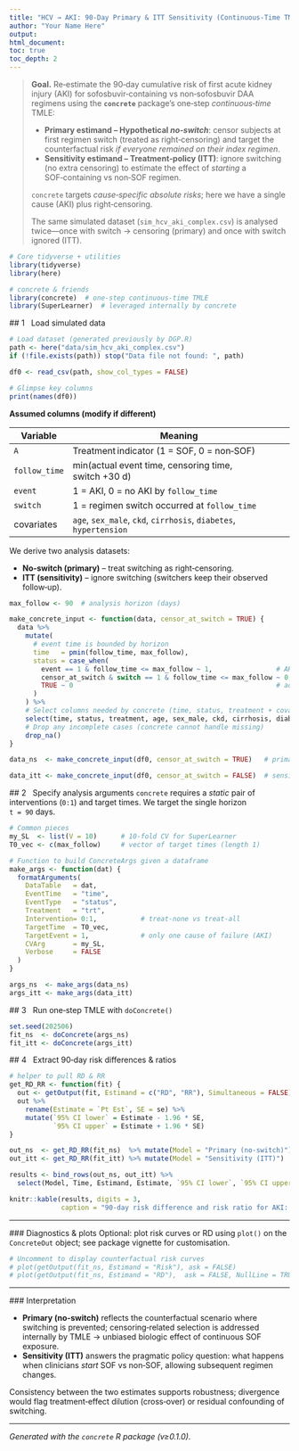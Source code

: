 ```yaml
---
title: "HCV → AKI: 90‑Day Primary & ITT Sensitivity (Continuous‑Time TMLE via *concrete*)"
author: "Your Name Here"
output:
html_document:
toc: true
toc_depth: 2
---
```


> **Goal.** Re‑estimate the 90‑day cumulative risk of first acute kidney injury (AKI) for sofosbuvir‑containing vs non‑sofosbuvir DAA regimens using the **`concrete`** package’s one‑step *continuous‑time* TMLE:
>
> * **Primary estimand – Hypothetical *no‑switch***: censor subjects at first regimen switch (treated as right‑censoring) and target the counterfactual risk *if everyone remained on their index regimen*.
> * **Sensitivity estimand – Treatment‑policy (ITT)**: ignore switching (no extra censoring) to estimate the effect of *starting* a SOF‑containing vs non‑SOF regimen.
>
> `concrete` targets *cause‑specific absolute risks*; here we have a single cause (AKI) plus right‑censoring.
>
> The same simulated dataset (`sim_hcv_aki_complex.csv`) is analysed twice—once with switch → censoring (primary) and once with switch ignored (ITT).

```r
# Core tidyverse + utilities
library(tidyverse)
library(here)

# concrete & friends
library(concrete)  # one‑step continuous‑time TMLE
library(SuperLearner)  # leveraged internally by concrete
```

\## 1   Load simulated data

```r
# Load dataset (generated previously by DGP.R)
path <- here("data/sim_hcv_aki_complex.csv")
if (!file.exists(path)) stop("Data file not found: ", path)

df0 <- read_csv(path, show_col_types = FALSE)

# Glimpse key columns
print(names(df0))
```

**Assumed columns (modify if different)**

| Variable      | Meaning                                                           |
| ------------- | ----------------------------------------------------------------- |
| `A`           | Treatment indicator (1 = SOF, 0 = non‑SOF)                        |
| `follow_time` | min(actual event time, censoring time, switch +30 d)              |
| `event`       | 1 = AKI, 0 = no AKI by `follow_time`                              |
| `switch`      | 1 = regimen switch occurred at `follow_time`                      |
| covariates    | `age`, `sex_male`, `ckd`, `cirrhosis`, `diabetes`, `hypertension` |

We derive two analysis datasets:

* **No‑switch (primary)** – treat switching as right‑censoring.
* **ITT (sensitivity)** – ignore switching (switchers keep their observed follow‑up).

```r
max_follow <- 90  # analysis horizon (days)

make_concrete_input <- function(data, censor_at_switch = TRUE) {
  data %>%
    mutate(
      # event time is bounded by horizon
      time   = pmin(follow_time, max_follow),
      status = case_when(
        event == 1 & follow_time <= max_follow ~ 1,                # AKI
        censor_at_switch & switch == 1 & follow_time <= max_follow ~ 0,  # censored at switch
        TRUE ~ 0                                                   # administrative censor
      )
    ) %>%
    # Select columns needed by concrete (time, status, treatment + covariates)
    select(time, status, treatment, age, sex_male, ckd, cirrhosis, diabetes, hypertension) %>%
    # Drop any incomplete cases (concrete cannot handle missing)
    drop_na()
}

data_ns  <- make_concrete_input(df0, censor_at_switch = TRUE)   # primary

data_itt <- make_concrete_input(df0, censor_at_switch = FALSE)  # sensitivity
```

\## 2   Specify analysis arguments
`concrete` requires a *static* pair of interventions (`0:1`) and target times. We target the single horizon `t = 90` days.

```r
# Common pieces
my_SL  <- list(V = 10)      # 10‑fold CV for SuperLearner
T0_vec <- c(max_follow)     # vector of target times (length 1)

# Function to build ConcreteArgs given a dataframe
make_args <- function(dat) {
  formatArguments(
    DataTable   = dat,
    EventTime   = "time",
    EventType   = "status",
    Treatment   = "trt",
    Intervention= 0:1,           # treat‑none vs treat‑all
    TargetTime  = T0_vec,
    TargetEvent = 1,             # only one cause of failure (AKI)
    CVArg       = my_SL,
    Verbose     = FALSE
  )
}

args_ns  <- make_args(data_ns)
args_itt <- make_args(data_itt)
```

\## 3   Run one‑step TMLE with `doConcrete()`

```r
set.seed(202506)
fit_ns  <- doConcrete(args_ns)
fit_itt <- doConcrete(args_itt)
```

\## 4   Extract 90‑day risk differences & ratios

```r
# helper to pull RD & RR
get_RD_RR <- function(fit) {
  out <- getOutput(fit, Estimand = c("RD", "RR"), Simultaneous = FALSE)
  out %>%
    rename(Estimate = `Pt Est`, SE = se) %>%
    mutate(`95% CI lower` = Estimate - 1.96 * SE,
           `95% CI upper` = Estimate + 1.96 * SE)
}

out_ns  <- get_RD_RR(fit_ns)  %>% mutate(Model = "Primary (no‑switch)")
out_itt <- get_RD_RR(fit_itt) %>% mutate(Model = "Sensitivity (ITT)")

results <- bind_rows(out_ns, out_itt) %>%
  select(Model, Time, Estimand, Estimate, `95% CI lower`, `95% CI upper`)

knitr::kable(results, digits = 3,
             caption = "90‑day risk difference and risk ratio for AKI: primary (no‑switch) vs sensitivity (ITT) estimands – one‑step TMLE via *concrete*")
```

---

\### Diagnostics & plots
Optional: plot risk curves or RD using `plot()` on the `ConcreteOut` object; see package vignette for customisation.

```r
# Uncomment to display counterfactual risk curves
# plot(getOutput(fit_ns, Estimand = "Risk"), ask = FALSE)
# plot(getOutput(fit_ns, Estimand = "RD"),  ask = FALSE, NullLine = TRUE)
```

---

\### Interpretation

* **Primary (no‑switch)** reflects the counterfactual scenario where switching is prevented; censoring‑related selection is addressed internally by TMLE → unbiased biologic effect of continuous SOF exposure.
* **Sensitivity (ITT)** answers the pragmatic policy question: what happens when clinicians *start* SOF vs non‑SOF, allowing subsequent regimen changes.

Consistency between the two estimates supports robustness; divergence would flag treatment‑effect dilution (cross‑over) or residual confounding of switching.

---

*Generated with the `concrete` R package (v≥0.1.0).*
